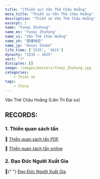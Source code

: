 ```yaml
---
title: "[Thiền sư] Vân Thê Châu Hoằng"
meta_title: "Thiền sư Vân Thê Châu Hoằng"
description: "Thiền sư Vân Thê Châu Hoằng"
excerpt: |
name: "Yunqi Zhuhong"
name_en: "Yunqi Zhuhong"
name_vi: "Vân Thê Châu Hoằng"
name_zh: "雲棲袾宏"
name_jp: "Unsei Shukō"
life_time: ['1535', '1615']
dynasty: "1535 — 1615"
sect: "?"
disciples: []
image: /images/masters/Yunqi_Zhuhong.jpg
categories:
    - Thiền sư
tags:
    - China
---
```


Vân Thê Châu Hoằng (Liên Trì Đại sư)

## RECORDS:

### 1. Thiền quan sách tấn

<section>
  📖 <a href="https://thuvienhoasen.org/images/file/XBJYpp1G0QgQAApq/thienquansachtan.pdf" target="_blank">Thiền quan sách tấn PDF</a>

📖 <a href="https://thientruclam.info/ht-thich-thanh-tu/thien-quan-sach-tan" target="_blank">Thiền quan sách tấn online</a>

</section>

### 2. Đạo Đức Người Xuất Gia

<section>
  📖{" "}
  <a
    href="https://thuvienhoasen.org/p26a30971/dao-duc-nguoi-xuat-gia"
    target="_blank"
  >
    Đạo Đức Người Xuất Gia
  </a>
</section>
